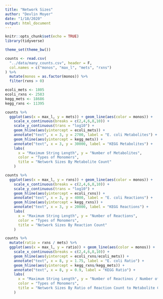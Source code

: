 ```yaml
---
title: "Network Sizes"
author: "Devlin Moyer"
date: "1/18/2020"
output: html_document
---
```


```r
knitr::opts_chunk$set(echo = TRUE)
library(tidyverse)

theme_set(theme_bw())
```

```r
counts <- read.csv(
  "../data/many_counts.csv", header = F,
  col.names = c("monos", "max_l", "mets", "rxns")
) %>%
  mutate(monos = as.factor(monos)) %>%
  filter(rxns > 0)

ecoli_mets <- 1805
ecoli_rxns <- 2583
kegg_mets <- 18686
kegg_rxns <- 11395

counts %>%
  ggplot(aes(x = max_l, y = mets)) + geom_line(aes(color = monos)) + 
    scale_x_continuous(breaks = c(2,4,6,8,10)) +
    scale_y_continuous(trans = "log10") +
    geom_hline(aes(yintercept = ecoli_mets)) +
    annotate("text", x = 3, y = 2700, label = "E. coli Metabolites") +
    geom_hline(aes(yintercept = kegg_mets)) +
    annotate("text", x = 3, y = 30000, label = "KEGG Metabolites") +
    labs(
      x = "Maximum String Length", y = "Number of Metabolites", 
      color = "Types of Monomers", 
      title = "Network Sizes By Metabolite Count"
    )

counts %>%
  ggplot(aes(x = max_l, y = rxns)) + geom_line(aes(color = monos)) + 
    scale_x_continuous(breaks = c(2,4,6,8,10)) +
    scale_y_continuous(trans = "log10") +
    geom_hline(aes(yintercept = ecoli_rxns)) +
    annotate("text", x = 3, y = 4000, label = "E. coli Reactions") +
    geom_hline(aes(yintercept = kegg_rxns)) +
    annotate("text", x = 3, y = 20000, label = "KEGG Reactions") +
    labs(
      x = "Maximum String Length", y = "Number of Reactions", 
      color = "Types of Monomers", 
      title = "Network Sizes By Reaction Count"
    )

counts %>%
  mutate(ratio = rxns / mets) %>%
  ggplot(aes(x = max_l, y = ratio)) + geom_line(aes(color = monos)) + 
    scale_x_continuous(breaks = c(2,4,6,8,10)) +
    geom_hline(aes(yintercept = ecoli_rxns/ecoli_mets)) +
    annotate("text", x = 8, y = 1.75, label = "E. coli Ratio") +
    geom_hline(aes(yintercept = kegg_rxns/kegg_mets)) +
    annotate("text", x = 8, y = 0.9, label = "KEGG Ratio") +
    labs(
      x = "Maximum String Length", y = "Number of Reactinos / Number of Metabolites", 
      color = "Types of Monomers", 
      title = "Network Sizes By Ratio of Reaction Count to Metabolite Count"
    )
```

